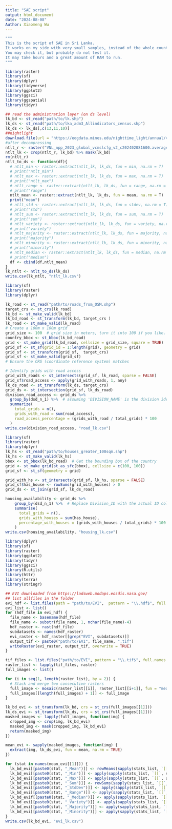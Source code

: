 ---
title: "SAE script"
output: html_document
date: "2024-08-08"
Author: Xiaomeng Wu 
---
```{r ntlt}
"""
This is the script of SAE in Sri Lanka. 
It works on my side with very small samples, instead of the whole country. 
You may check it, but probably do not test it. 
It may take hours and a great amount of RAM to run. 
"""
```


```{r ntlt}
library(raster)
library(sf)
library(dplyr)
library(tidyverse)
library(ggplot2)
library(ggsci)
library(ggspatial)
library(tidyr)

## read the administration layer (on ds level)
lk_bd <- st_read("path/to/lk.shp")
lk_ds <- st_read("path/to/lka_adm3_Allindicators_census.shp")
lk_ds <- lk_ds[,c(13,11,10)]
##nightlight
download.file(url = "https://eogdata.mines.edu/nighttime_light/annual/v22/2023/VNL_npp_2023_global_vcmslcfg_v2_c202402081600.average_masked.dat.tif.gz")
#after decompressing
ntlt_r <- raster("VNL_npp_2023_global_vcmslcfg_v2_c202402081600.average_masked.dat.tif")
ntlt_lk <- crop(ntlt_r, lk_bd) %>% mask(lk_bd)
rm(ntlt_r)
ntlt_to_ds <- function(df){
  # ntlt_min <- raster::extract(ntlt_lk, lk_ds, fun = min, na.rm = T)
  # print("ntlt_min")
  # ntlt_max <- raster::extract(ntlt_lk, lk_ds, fun = max, na.rm = T)
  # print("ntlt_max")
  # ntlt_range <- raster::extract(ntlt_lk, lk_ds, fun = range, na.rm = T)
  # print("range")
  ntlt_mean <- raster::extract(ntlt_lk, lk_ds, fun = mean, na.rm = T)
  print("mean")
  # ntlt_std <- raster::extract(ntlt_lk, lk_ds, fun = stdev, na.rm = T)
  # print("std")
  # ntlt_sum <- raster::extract(ntlt_lk, lk_ds, fun = sum, na.rm = T)
  # print("sum")
  # ntlt_variety <- raster::extract(ntlt_lk, lk_ds, fun = variety, na.rm = T)
  # print("variety")
  # ntlt_majority <- raster::extract(ntlt_lk, lk_ds, fun = majority, na.rm = T)
  # print("majority")
  # ntlt_minority <- raster::extract(ntlt_lk, lk_ds, fun = minority, na.rm = T)
  # print("minority")
  # ntlt_median <- raster::extract(ntlt_lk, lk_ds, fun = median, na.rm = T)
  # print("median")
  df <- cbind(df,ntlt_mean)
}
lk_ntlt <- ntlt_to_ds(lk_ds)
write.csv(lk_ntlt, "ntlt_lk.csv")
```

```{r road}
library(sf)
library(raster)
library(dplyr)

lk_road <- st_read("path/to/roads_from_OSM.shp")
target_crs <- st_crs(lk_road)
lk_bd <- st_make_valid(lk_bd)
lk_bd_road <- st_transform(lk_bd, target_crs )
lk_road <- st_make_valid(lk_road)
# Create a 100m x 100m grid
grid_size <- 100  # grid size in meters, turn it into 100 if you like. it runs really, really, really slow
country_bbox <- st_bbox(lk_bd_road)
grid <- st_make_grid(lk_bd_road, cellsize = grid_size, square = TRUE)
grid_sf <- st_sf(grid_id = 1:length(grid), geometry = grid)
grid_sf <- st_transform(grid_sf,  target_crs)
grid_sf <- st_make_valid(grid_sf)
# Ensure the CRS (coordinate reference system) matches

# Identify grids with road access
grid_with_roads <- st_intersects(grid_sf, lk_road, sparse = FALSE)
grid_sf$road_access <- apply(grid_with_roads, 1, any)
lk_ds_road <- st_transform(lk_ds, target_crs)
grid_ds <- st_intersection(grid_sf, lk_ds_road)
division_road_access <- grid_ds %>%
  group_by(dsd_n_1) %>%  # assuming 'DIVISION_NAME' is the division identifier
  summarize(
    total_grids = n(),
    grids_with_road = sum(road_access),
    road_access_percentage = (grids_with_road / total_grids) * 100
  )
write.csv(division_road_access, "road_lk.csv")
```



```{r house}
library(sf)
library(raster)
library(dplyr)
lk_hs <- st_read("path/to/houses_greater_100sqm.shp")
lk_hs <- st_make_valid(lk_hs)
bbox <- st_bbox(lk_bd_road)  # Get the bounding box of the country
grid <- st_make_grid(st_as_sfc(bbox), cellsize = c(100, 100))
grid_sf <- st_sf(geometry = grid)

grid_with_hs <- st_intersects(grid_sf, lk_hs, sparse = FALSE)
grid_sf$has_house <- rowSums(grid_with_houses) > 0
grid_ds <- st_join(grid_sf, lk_ds_road)

housing_availability <- grid_ds %>%
    group_by(dsd_n_1) %>%  # Replace Division_ID with the actual ID column name in your divisions shapefile
    summarise(
      total_grids = n(),
      grids_with_houses = sum(has_house),
      percentage_with_houses = (grids_with_houses / total_grids) * 100
    )
write.csv(housing_availability, "housing_lk.csv")
```

```{r EVI}
library(dplyr)
library(sf)
library(raster)
library(ggplot2)
library(tidyr)
library(ggsci)
library(R.utils)
library(httr)
library(terra)
library(stringr)

## EVI downloaded from https://ladsweb.modaps.eosdis.nasa.gov/
## list allfiles in the folder
evi_hdf <- list.files(path = "path/to/EVI",  pattern = "\\.hdf$", full.names = TRUE)
evi_list <- list()
for (hdf_file in evi_hdf) {
  file_name <- basename(hdf_file)
  file_name <- substr(file_name, 1, nchar(file_name)-4)
  hdf_raster <- rast(hdf_file)
  subdatasets <- names(hdf_raster)
  evi_raster <- hdf_raster[[grep("EVI", subdatasets)]]
  output_tif <- paste0("path/to/EVI", file_name, ".tif")
  writeRaster(evi_raster, output_tif, overwrite = TRUE)
}

tif_files <- list.files("path/to/EVI", pattern = "\\.tif$", full.names = TRUE)
raster_list <- lapply(tif_files, raster)
full_images <- list()

for (i in seq(1, length(raster_list), by = 2)) {
  # Stack and merge two consecutive rasters
  full_image <- mosaic(raster_list[[i]], raster_list[[i+1]], fun = "mean")
  full_images[[length(full_images) + 1]] <- full_image
}

lk_bd_evi <- st_transform(lk_bd, crs = st_crs(full_images[[1]]))
lk_ds_evi <- st_transform(lk_ds, crs = st_crs(full_images[[1]]))
masked_images <- lapply(full_images, function(img) {
  cropped_img <- crop(img, lk_bd_evi)
  masked_img <- mask(cropped_img, lk_bd_evi)
  return(masked_img)
})

mean_evi <- sapply(masked_images, function(img) {
  extract(img, lk_ds_evi, fun = mean, na.rm = TRUE)
})

for (stat in names(mean_evi[[1]])) {
  lk_bd_evi[[paste0(stat, "_Mean")]] <- rowMeans(sapply(stats_list, `[[`, stat), na.rm = TRUE)
  lk_bd_evi[[paste0(stat, "_Min")]] <- apply(sapply(stats_list, `[[`, stat), 1, min, na.rm = TRUE)
  lk_bd_evi[[paste0(stat, "_Max")]] <- apply(sapply(stats_list, `[[`, stat), 1, max, na.rm = TRUE)
  lk_bd_evi[[paste0(stat, "_Sum")]] <- rowSums(sapply(stats_list, `[[`, stat), na.rm = TRUE)
  lk_bd_evi[[paste0(stat, "_StdDev")]] <- apply(sapply(stats_list, `[[`, stat), 1, sd, na.rm = TRUE)
  lk_bd_evi[[paste0(stat, "_Range")]] <- apply(sapply(stats_list, `[[`, stat), 1, function(x) diff(range(x, na.rm = TRUE)))
  lk_bd_evif[[paste0(stat, "_Median")]] <- apply(sapply(stats_list, `[[`, stat), 1, median, na.rm = TRUE)
  lk_bd_evi[[paste0(stat, "_Variety")]] <- apply(sapply(stats_list, `[[`, stat), 1, function(x) length(unique(x)))
  lk_bd_evi[[paste0(stat, "_Majority")]] <- apply(sapply(stats_list, `[[`, stat), 1, function(x) as.numeric(names(sort(table(x), decreasing = TRUE)[1])))
  lk_bd_evi[[paste0(stat, "_Minority")]] <- apply(sapply(stats_list, `[[`, stat), 1, function(x) as.numeric(names(sort(table(x), decreasing = FALSE)[1])))
}
write.csv(lk_bd_evi, "evi_lk.csv")
```

